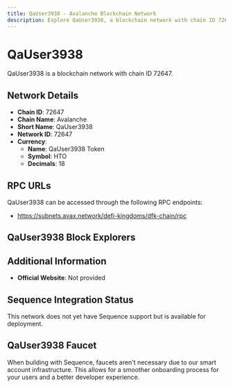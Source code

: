 ```yaml
--- 
title: QaUser3938 - Avalanche Blockchain Network
description: Explore QaUser3938, a blockchain network with chain ID 72647. Learn about its native currency, QaUser3938 Token, and how to interact with the network.
---
```


# QaUser3938

QaUser3938 is a blockchain network with chain ID 72647.

## Network Details

- **Chain ID**: 72647
- **Chain Name**: Avalanche
- **Short Name**: QaUser3938
- **Network ID**: 72647
- **Currency**: 
  - **Name**: QaUser3938 Token
  - **Symbol**: HTO
  - **Decimals**: 18

## RPC URLs

QaUser3938 can be accessed through the following RPC endpoints:

- https://subnets.avax.network/defi-kingdoms/dfk-chain/rpc

## QaUser3938 Block Explorers



## Additional Information

- **Official Website**: Not provided

## Sequence Integration Status

This network does not yet have Sequence support but is available for deployment.

## QaUser3938 Faucet

When building with Sequence, faucets aren't necessary due to our smart account infrastructure. This allows for a smoother onboarding process for your users and a better developer experience.
